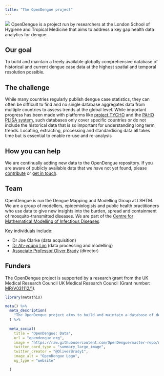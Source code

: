 ```yaml
---
title: "The OpenDengue project"
---
```

![](./figure/OpenDengue_logo.jpg)
OpenDengue is a project run by researchers at the London School of Hygiene and Tropical Medicine that aims to address a key gap health data analytics for dengue.

## Our goal
To build and maintain a freely available globally comprehensive database of historical and current dengue case data at the highest spatial and temporal resolution possible. 


## The challenge 
While many countries regularly publish dengue case statistics, they can often be difficult to find and no single database aggregates data from multiple countries to assess trends at the global level. While important progress has been made with platforms like [project TYCHO](https://www.tycho.pitt.edu) and the [PAHO PLISA system](https://www3.paho.org/data/index.php/en/mnu-topics/indicadores-dengue-en.html), such databases only cover specific countries or do not include the historical data that is so important for understanding long term trends. Locating, extracting, processing and standardising data all takes time but is essential to enable re-use and re-analysis


## How you can help
We are continually adding new data to the OpenDengue repository. If you are aware of publicly available data that we have not yet found, please [contribute](https://opendengue.github.io/master-repo/contribute.html) or [get in touch](mailto:contribute@opendengue.org).


## Team
OpenDengue is run the Dengue Mapping and Modelling Group at LSHTM. We are a group of 
modellers, epidemiologists and public health practitioners who use data to give new insights 
into the burden, spread and containment of mosquito-transmitted diseases. We are part of the [Centre for Mathematical Modelling of Infectious Diseases](https://www.lshtm.ac.uk/research/centres/centre-mathematical-modelling-infectious-diseases). 

Key individuals include:

* Dr Joe Clarke (data acquisition)
* [Dr Ah-young Lim](https://www.lshtm.ac.uk/aboutus/people/lim.ahyoung) (data processing and modelling)
* [Associate Professor Oliver Brady](https://www.lshtm.ac.uk/aboutus/people/brady.oliver) (director)


## Funders
The OpenDengue project is supported by a research grant from the UK Medical Research Council UK Medical Research Council (Grant number: [MR/V031112/1](https://gtr.ukri.org/projects?ref=MR%2FV031112%2F1)).


```r
library(metathis)

meta() %>%
  meta_description(
    "The OpenDengue project aims to build and maintain a database of dengue case counts for every dengue-affected country worldwide since 1990 or earlier. We collate data from a range of publicly available sources including ministry of health websites, peer-reviewed publications and other disease databases."
  ) %>% 
  
  meta_social(
    title = "OpenDengue: Data",
    url = "opendengue.org",
    image = "https://raw.githubusercontent.com/OpenDengue/master-repo/main/docs/logo/thumbnail.png",
    twitter_card_type = "summary_large_image",
    twitter_creator = "@OliverBrady1",
    image_alt = "OpenDengue Logo",
    og_type = "website"

  )
```
